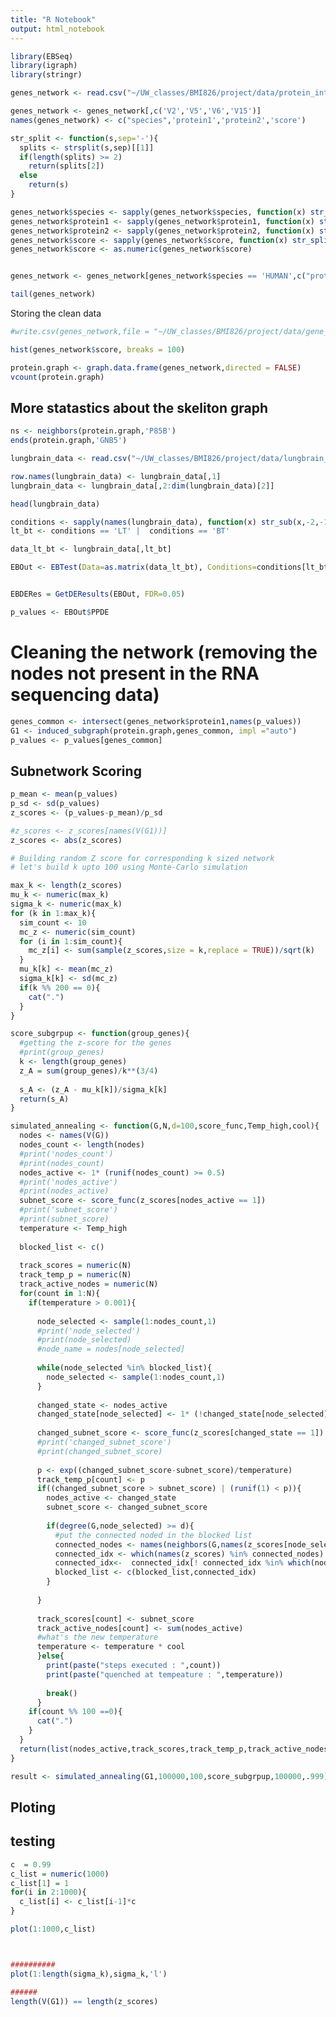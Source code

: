 ```yaml
---
title: "R Notebook"
output: html_notebook
---
```


```r
library(EBSeq)
library(igraph)
library(stringr)
```

```r
genes_network <- read.csv("~/UW_classes/BMI826/project/data/protein_interactions.txt",sep = "\t",stringsAsFactors = FALSE, header = FALSE)

genes_network <- genes_network[,c('V2','V5','V6','V15')]
names(genes_network) <- c("species",'protein1','protein2','score')

str_split <- function(s,sep='-'){
  splits <- strsplit(s,sep)[[1]]
  if(length(splits) >= 2)
    return(splits[2])
  else
    return(s)
}

genes_network$species <- sapply(genes_network$species, function(x) str_split(x,'_'))
genes_network$protein1 <- sapply(genes_network$protein1, function(x) str_split(x,':'))
genes_network$protein2 <- sapply(genes_network$protein2, function(x) str_split(x,':'))
genes_network$score <- sapply(genes_network$score, function(x) str_split(x,':'))
genes_network$score <- as.numeric(genes_network$score)


genes_network <- genes_network[genes_network$species == 'HUMAN',c("protein1","protein2","score")]

tail(genes_network)
```


Storing the clean data
```r
#write.csv(genes_network,file = "~/UW_classes/BMI826/project/data/gene_network_clean.csv", row.names = FALSE, quote = FALSE)
```


```r
hist(genes_network$score, breaks = 100)
```

```r
protein.graph <- graph.data.frame(genes_network,directed = FALSE)
vcount(protein.graph)
```





## More statastics about the skeliton graph

```r
ns <- neighbors(protein.graph,'P85B')
ends(protein.graph,'GNB5')
```




```r
lungbrain_data <- read.csv("~/UW_classes/BMI826/project/data/lungbrain_data_normed.csv", stringsAsFactors = FALSE)

row.names(lungbrain_data) <- lungbrain_data[,1]
lungbrain_data <- lungbrain_data[,2:dim(lungbrain_data)[2]]

head(lungbrain_data)
```


```r
conditions <- sapply(names(lungbrain_data), function(x) str_sub(x,-2,-1))
lt_bt <- conditions == 'LT' |  conditions == 'BT'

data_lt_bt <- lungbrain_data[,lt_bt]

EBOut <- EBTest(Data=as.matrix(data_lt_bt), Conditions=conditions[lt_bt], sizeFactors=rep(1,dim(data_lt_bt)[2]), maxround=5)


EBDERes = GetDEResults(EBOut, FDR=0.05)

p_values <- EBOut$PPDE

```


# Cleaning the network (removing the nodes not present in the RNA sequencing data)
```r
genes_common <- intersect(genes_network$protein1,names(p_values))
G1 <- induced_subgraph(protein.graph,genes_common, impl ="auto")
p_values <- p_values[genes_common]

```



## Subnetwork Scoring

```r
p_mean <- mean(p_values)
p_sd <- sd(p_values)
z_scores <- (p_values-p_mean)/p_sd

#z_scores <- z_scores[names(V(G1))]
z_scores <- abs(z_scores)

# Building random Z score for corresponding k sized network
# let's build k upto 100 using Monte-Carlo simulation

max_k <- length(z_scores)
mu_k <- numeric(max_k)
sigma_k <- numeric(max_k)
for (k in 1:max_k){
  sim_count <- 10
  mc_z <- numeric(sim_count)
  for (i in 1:sim_count){
    mc_z[i] <- sum(sample(z_scores,size = k,replace = TRUE))/sqrt(k)
  }
  mu_k[k] <- mean(mc_z)
  sigma_k[k] <- sd(mc_z)
  if(k %% 200 == 0){
    cat(".")
  }
}

```


```r
score_subgrpup <- function(group_genes){
  #getting the z-score for the genes
  #print(group_genes)
  k <- length(group_genes)
  z_A = sum(group_genes)/k**(3/4)
  
  s_A <- (z_A - mu_k[k])/sigma_k[k]
  return(s_A)
}
```

```r

simulated_annealing <- function(G,N,d=100,score_func,Temp_high,cool){
  nodes <- names(V(G))
  nodes_count <- length(nodes)
  #print('nodes_count')
  #print(nodes_count)
  nodes_active <- 1* (runif(nodes_count) >= 0.5)
  #print('nodes_active')
  #print(nodes_active)
  subnet_score <- score_func(z_scores[nodes_active == 1])
  #print('subnet_score')
  #print(subnet_score)
  temperature <- Temp_high
  
  blocked_list <- c()
  
  track_scores = numeric(N)
  track_temp_p = numeric(N)
  track_active_nodes = numeric(N)
  for(count in 1:N){
    if(temperature > 0.001){
      
      node_selected <- sample(1:nodes_count,1)
      #print('node_selected')
      #print(node_selected)
      #node_name = nodes[node_selected]
      
      while(node_selected %in% blocked_list){
        node_selected <- sample(1:nodes_count,1)
      }
      
      changed_state <- nodes_active
      changed_state[node_selected] <- 1* (!changed_state[node_selected])#fliping the node state
      
      changed_subnet_score <- score_func(z_scores[changed_state == 1])
      #print('changed_subnet_score')
      #print(changed_subnet_score)
      
      p <- exp((changed_subnet_score-subnet_score)/temperature)
      track_temp_p[count] <- p
      if((changed_subnet_score > subnet_score) | (runif(1) < p)){
        nodes_active <- changed_state
        subnet_score <- changed_subnet_score
        
        if(degree(G,node_selected) >= d){
          #put the connected noded in the blocked list
          connected_nodes <- names(neighbors(G,names(z_scores[node_selected])))
          connected_idx <- which(names(z_scores) %in% connected_nodes)
          connected_idx<-  connected_idx[! connected_idx %in% which(nodes_active == 1)]
          blocked_list <- c(blocked_list,connected_idx)
        }
        
      }
      
      track_scores[count] <- subnet_score
      track_active_nodes[count] <- sum(nodes_active)
      #what's the new temperature
      temperature <- temperature * cool
      }else{
        print(paste("steps executed : ",count))
        print(paste("quenched at tempeature : ",temperature))
        
        break()
      }
    if(count %% 100 ==0){
      cat(".")
    }
  }
  return(list(nodes_active,track_scores,track_temp_p,track_active_nodes))
}

```


```r

result <- simulated_annealing(G1,100000,100,score_subgrpup,100000,.999)
```


## Ploting











## testing
```r
c  = 0.99
c_list = numeric(1000)
c_list[1] = 1
for(i in 2:1000){
  c_list[i] <- c_list[i-1]*c
}

plot(1:1000,c_list)



##########
plot(1:length(sigma_k),sigma_k,'l')

######
length(V(G1)) == length(z_scores)

```

